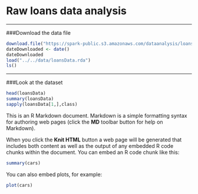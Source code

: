 Raw loans data analysis
========================================================


------

###Download the data file
```r
download.file("https://spark-public.s3.amazonaws.com/dataanalysis/loansData.rda",destfile="../../data/loansData.rda",method="curl")
dateDownloaded <- date()
dateDownloaded
load("../../data/loansData.rda")
ls()
```

------

###Look at the dataset

```r
head(loansData)
summary(loansData)
sapply(loansData[1,],class)
```

This is an R Markdown document. Markdown is a simple formatting syntax for authoring web pages (click the **MD** toolbar button for help on Markdown).

When you click the **Knit HTML** button a web page will be generated that includes both content as well as the output of any embedded R code chunks within the document. You can embed an R code chunk like this:

```r
summary(cars)
```

You can also embed plots, for example:

```r
plot(cars)
```

